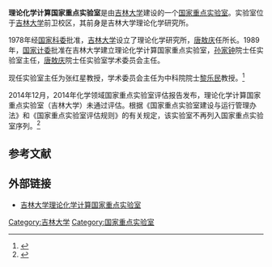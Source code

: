 '''理论化学计算国家重点实验室'''是由[[吉林大学|吉林大学]]建设的一个[[中华人民共和国国家重点实验室列表|国家重点实验室]]。实验室位于[[吉林大学|吉林大学]]前卫校区，其前身是吉林大学理论化学研究所。

1978年经[[国家科委|国家科委]]批准，[[吉林大学|吉林大学]]设立了理论化学研究所，[[唐敖庆|唐敖庆]]任所长。1989年，[[国家计委|国家计委]]批准在吉林大学建立理论化学计算国家重点实验室，[[孙家钟|孙家钟]]院士任实验室主任，[[唐敖庆|唐敖庆]]院士任实验室学术委员会主任。

现任实验室主任为张红星教授，学术委员会主任为中科院院士[[黎乐民|黎乐民]]教授。<ref>{{cite web|title=理论化学计算国家重点实验室|url=http://tcclab.jlu.edu.cn/14.html|publisher=理论化学计算国家重点实验室|accessdate=2014-12-16|deadurl=yes|archiveurl=https://web.archive.org/web/20160307145134/http://tcclab.jlu.edu.cn/14.html|archivedate=2016-03-07}}</ref>

2014年12月，2014年化学领域国家重点实验室评估报告发布，理论化学计算国家重点实验室（吉林大学）未通过评估。根据《国家重点实验室建设与运行管理办法》和《国家重点实验室评估规则》的有关规定，该实验室不再列入国家重点实验室序列。<ref>{{cite web|title=科技部关于发布2014年化学领域国家重点实验室评估报告的通知|url=http://www.most.gov.cn/tztg/201412/t20141218_117015.htm|publisher=[[中华人民共和国科学技术部|中华人民共和国科学技术部]]|accessdate=2015-01-01|archive-date=2020-05-21|archive-url=https://web.archive.org/web/20200521034602/http://www.most.gov.cn/tztg/201412/t20141218_117015.htm|dead-url=no}}</ref>

== 参考文献 ==
{{reflist}}

== 外部链接 ==
* [https://web.archive.org/web/20141202213251/http://tcclab.jlu.edu.cn/index.html 吉林大学理论化学计算国家重点实验室]

[[Category:吉林大学|Category:吉林大学]]
[[Category:国家重点实验室|Category:国家重点实验室]]